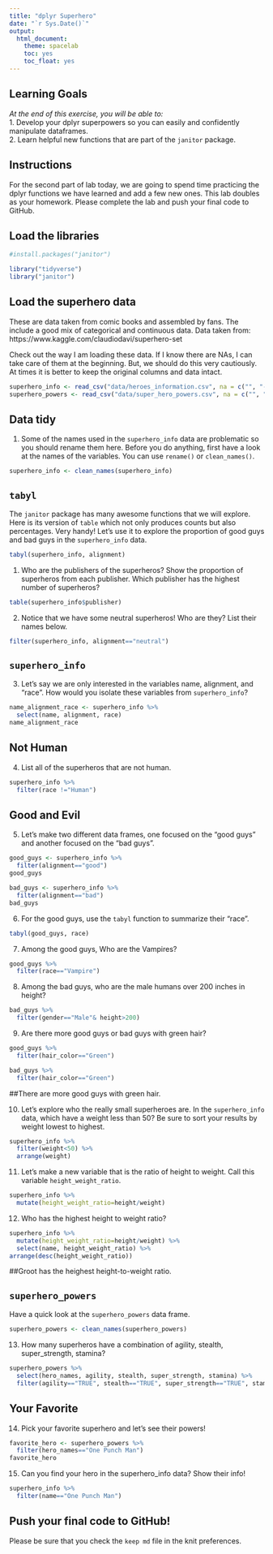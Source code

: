 ```yaml
---
title: "dplyr Superhero"
date: "`r Sys.Date()`"
output:
  html_document:
    theme: spacelab
    toc: yes
    toc_float: yes
---
```


## Learning Goals  
*At the end of this exercise, you will be able to:*    
1. Develop your dplyr superpowers so you can easily and confidently manipulate dataframes.  
2. Learn helpful new functions that are part of the `janitor` package.  

## Instructions
For the second part of lab today, we are going to spend time practicing the dplyr functions we have learned and add a few new ones. This lab doubles as your homework. Please complete the lab and push your final code to GitHub.  

## Load the libraries

```r
#install.packages("janitor")
```

```r
library("tidyverse")
library("janitor")
```

## Load the superhero data
These are data taken from comic books and assembled by fans. The include a good mix of categorical and continuous data.  Data taken from: https://www.kaggle.com/claudiodavi/superhero-set  

Check out the way I am loading these data. If I know there are NAs, I can take care of them at the beginning. But, we should do this very cautiously. At times it is better to keep the original columns and data intact.  
```r
superhero_info <- read_csv("data/heroes_information.csv", na = c("", "-99", "-"))
superhero_powers <- read_csv("data/super_hero_powers.csv", na = c("", "-99", "-"))
```

## Data tidy
1. Some of the names used in the `superhero_info` data are problematic so you should rename them here. Before you do anything, first have a look at the names of the variables. You can use `rename()` or `clean_names()`.

```r
superhero_info <- clean_names(superhero_info)
```


## `tabyl`
The `janitor` package has many awesome functions that we will explore. Here is its version of `table` which not only produces counts but also percentages. Very handy! Let's use it to explore the proportion of good guys and bad guys in the `superhero_info` data.  
```r
tabyl(superhero_info, alignment)
```

1. Who are the publishers of the superheros? Show the proportion of superheros from each publisher. Which publisher has the highest number of superheros?  

```r
table(superhero_info$publisher)
```

2. Notice that we have some neutral superheros! Who are they? List their names below.  

```r
filter(superhero_info, alignment=="neutral")
```

## `superhero_info`
3. Let's say we are only interested in the variables name, alignment, and "race". How would you isolate these variables from `superhero_info`?

```r
name_alignment_race <- superhero_info %>% 
  select(name, alignment, race)
name_alignment_race
```

## Not Human
4. List all of the superheros that are not human.

```r
superhero_info %>% 
  filter(race !="Human")
```

## Good and Evil
5. Let's make two different data frames, one focused on the "good guys" and another focused on the "bad guys".

```r
good_guys <- superhero_info %>% 
  filter(alignment=="good")
good_guys
```

```r
bad_guys <- superhero_info %>% 
  filter(alignment=="bad")
bad_guys
```

6. For the good guys, use the `tabyl` function to summarize their "race".

```r
tabyl(good_guys, race)
```

7. Among the good guys, Who are the Vampires?

```r
good_guys %>% 
  filter(race=="Vampire")
```

8. Among the bad guys, who are the male humans over 200 inches in height?

```r
bad_guys %>%
  filter(gender=="Male"& height>200)
```

9. Are there more good guys or bad guys with green hair?  

```r
good_guys %>% 
  filter(hair_color=="Green")
```

```r
bad_guys %>% 
  filter(hair_color=="Green")
```
##There are more good guys with green hair.

10. Let's explore who the really small superheroes are. In the `superhero_info` data, which have a weight less than 50? Be sure to sort your results by weight lowest to highest.  

```r
superhero_info %>% 
  filter(weight<50) %>%
  arrange(weight)
```

11. Let's make a new variable that is the ratio of height to weight. Call this variable `height_weight_ratio`.    

```r
superhero_info %>% 
  mutate(height_weight_ratio=height/weight)
```

12. Who has the highest height to weight ratio?  

```r
superhero_info %>% 
  mutate(height_weight_ratio=height/weight) %>% 
  select(name, height_weight_ratio) %>% 
arrange(desc(height_weight_ratio))
```
##Groot has the heighest height-to-weight ratio.

## `superhero_powers`
Have a quick look at the `superhero_powers` data frame.  

```r
superhero_powers <- clean_names(superhero_powers)
```
13. How many superheros have a combination of agility, stealth, super_strength, stamina?

```r
superhero_powers %>%
  select(hero_names, agility, stealth, super_strength, stamina) %>%
  filter(agility=="TRUE", stealth=="TRUE", super_strength=="TRUE", stamina=="TRUE")
```


## Your Favorite
14. Pick your favorite superhero and let's see their powers!  

```r
favorite_hero <- superhero_powers %>% 
  filter(hero_names=="One Punch Man")
favorite_hero
```


15. Can you find your hero in the superhero_info data? Show their info!  

```r
superhero_info %>% 
  filter(name=="One Punch Man")
```


## Push your final code to GitHub!
Please be sure that you check the `keep md` file in the knit preferences.  